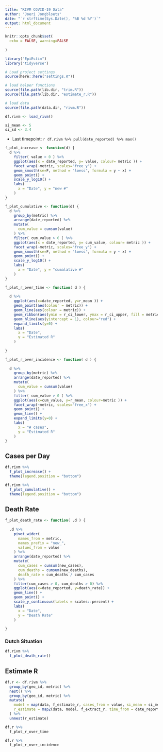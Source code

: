```yaml
---
title: "RIVM COVID-19 Data"
author: "Joeri Jongbloets"
date: "`r strftime(Sys.Date(), '%B %d %Y')`"
output: html_document
---
```


```r
knitr::opts_chunk$set(
  echo = FALSE, warning=FALSE
  
)

library("EpiEstim")
library("tidyverse")
```

```r
# Load project settings
source(here::here("settings.R"))

# load helper functions
source(file.path(lib.dir, "trim.R"))
source(file.path(lib.dir, "estimate_r.R"))

# load data
source(file.path(data.dir, "rivm.R"))

df.rivm <- load_rivm()

si_mean <- 5
si_sd <- 3.4

```

* Last timepoint: `r df.rivm %>% pull(date_reported) %>% max()`

```r
f_plot_increase <- function(d) {
  d %>%
    filter( value > 0 ) %>%
    ggplot(aes(x = date_reported, y= value, colour= metric )) +
    facet_wrap(~metric, scales="free_y") +
    geom_smooth(se=F, method = "loess", formula = y ~ x) +
    geom_point() +
    scale_y_log10() +
    labs(
      x = "Date", y = "new #"
    )
}

f_plot_cumulative <- function(d) {
  d %>%
    group_by(metric) %>%
    arrange(date_reported) %>%
    mutate(
      cum_value = cumsum(value)
    ) %>%
    filter( cum_value > 0 ) %>%
    ggplot(aes(x = date_reported, y= cum_value, colour= metric )) +
    facet_wrap(~metric, scales="free_y") +
    geom_smooth(se=F, method = "loess", formula = y ~ x) +
    geom_point() +
    scale_y_log10() +
    labs(
      x = "Date", y = "cumalative #"
    )
}

f_plot_r_over_time <- function( d ) {
  
  d %>%
    ggplot(aes(x=date_reported, y=r_mean )) +
    geom_point(aes(colour = metric)) +
    geom_line(aes(colour = metric)) +
    geom_ribbon(aes(ymin = r_ci_lower, ymax = r_ci_upper, fill = metric), alpha=0.1) +
    geom_hline(aes(yintercept = 1), colour="red") +
    expand_limits(y=0) +
    labs(
      x = "Date",
      y = "Estimated R"
    )
  
}

f_plot_r_over_incidence <- function( d ) {
  
  d %>%
    group_by(metric) %>%
    arrange(date_reported) %>%
    mutate(
      cum_value = cumsum(value)
    ) %>%
    filter( cum_value > 0 ) %>%
    ggplot(aes(x=cum_value, y=r_mean, colour=metric )) +
    facet_wrap(~metric, scales="free_x") +
    geom_point() +
    geom_line() +
    expand_limits(y=0) +
    labs(
      x = "# cases",
      y = "Estimated R"
    )
}

```

## Cases per Day

```r
df.rivm %>%
  f_plot_increase() +
  theme(legend.position = "bottom")
```

```r
df.rivm %>%
  f_plot_cumulative() +
  theme(legend.position = "bottom")
```

## Death Rate

```r
f_plot_death_rate <- function( .d ) {
  
  .d %>%
    pivot_wider(
      names_from = metric,
      names_prefix = "new_",
      values_from = value
    ) %>%
    arrange(date_reported) %>%
    mutate(
      cum_cases = cumsum(new_cases),
      cum_deaths = cumsum(new_deaths),
      death_rate = cum_deaths / cum_cases
    ) %>%
    filter(cum_cases > 0, cum_deaths > 0) %>%
    ggplot(aes(x=date_reported, y=death_rate)) +
    geom_line() +
    geom_point() +
    scale_y_continuous(labels = scales::percent) +
    labs(
      x = "Date",
      y = "Death Rate"
    )
  
}
```

### Dutch Situation

```r
df.rivm %>%
  f_plot_death_rate()
```

## Estimate R

```r
df.r <- df.rivm %>%
  group_by(geo_id, metric) %>%
  nest() %>%
  group_by(geo_id, metric) %>%
  mutate(
    model = map(data, f_estimate_r, cases_from = value, si_mean = si_mean, si_sd = si_sd),
    r_estimate = map2(data, model, f_extract_r, time_from = date_reported)
  ) %>%
  unnest(r_estimate)
```

```r
df.r %>%
  f_plot_r_over_time
```

```r
df.r %>%
  f_plot_r_over_incidence
```